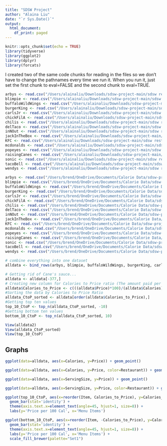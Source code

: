 ---
title: "SDSW Project"
author: "Alaina Liu"
date: "`r Sys.Date()`"
output:
  html_document:
    df_print: paged
---

```{r setup, include=FALSE, message=FALSE, warning=FALSE}
knitr::opts_chunk$set(echo = TRUE)
library(tidyverse)
library(ggplot2)
library(dplyr)
library(forcats)
```

I created two of the same code chunks for reading in the files so we don't have to change the pathnames every time we run it. When you run it, just set the first chunk to eval=FALSE and the second chunk to eval=TRUE.

```{r, eval=FALSE}
arbys <- read.csv("/Users/alainaliu/Downloads/sdsw-project-main/sdsw restaurants - Arbys.csv")
blimpie <- read.csv("/Users/alainaliu/Downloads/sdsw-project-main/sdsw restaurants - blimpie (1).csv")
buffaloWildWings <- read.csv("/Users/alainaliu/Downloads/sdsw-project-main/sdsw restaurants - buffalowildwings (1).csv")
burgerKing <- read.csv("/Users/alainaliu/Downloads/sdsw-project-main/sdsw restaurants - burgerking.csv")
carlsJr <- read.csv("/Users/alainaliu/Downloads/sdsw-project-main/sdsw restaurants - carsljr (1).csv")
chickFilA <- read.csv("/Users/alainaliu/Downloads/sdsw-project-main/sdsw restaurants - chickfila.csv")
chilis <- read.csv("/Users/alainaliu/Downloads/sdsw-project-main/sdsw restaurants - chilis (1).csv")
delTaco <- read.csv("/Users/alainaliu/Downloads/sdsw-project-main/sdsw restaurants - deltaco (1).csv")
inNOut <- read.csv("/Users/alainaliu/Downloads/sdsw-project-main/sdsw restaurants - innout (1).csv")
jackInTheBox <- read.csv("/Users/alainaliu/Downloads/sdsw-project-main/sdsw restaurants - JackintheBox.csv")
KFC <- read.csv("/Users/alainaliu/Downloads/sdsw-project-main/sdsw restaurants - KFC.csv")
mcdonalds <- read.csv("/Users/alainaliu/Downloads/sdsw-project-main/sdsw restaurants - mcdonalds.csv")
popeyes <- read.csv("/Users/alainaliu/Downloads/sdsw-project-main/sdsw restaurants - Popeyes.csv")
raisingCanes <- read.csv("/Users/alainaliu/Downloads/sdsw-project-main/sdsw restaurants - raisingcanes (1).csv")
sonic <- read.csv("/Users/alainaliu/Downloads/sdsw-project-main/sdsw restaurants - Sonic Drive-In.csv")
tacoBell <- read.csv("/Users/alainaliu/Downloads/sdsw-project-main/sdsw restaurants - tacobell.csv")
wendys <- read.csv("/Users/alainaliu/Downloads/sdsw-project-main/sdsw restaurants - wendys.csv")
```

```{r, eval=TRUE}
arbys <- read.csv("/Users/brend/OneDrive/Documents/Calorie Data/sdsw-project-main/sdsw restaurants - Arbys.csv")
blimpie <- read.csv("/Users/brend/OneDrive/Documents/Calorie Data/sdsw-project-main/sdsw restaurants - blimpie (1).csv")
buffaloWildWings <- read.csv("/Users/brend/OneDrive/Documents/Calorie Data/sdsw-project-main/sdsw restaurants - buffalowildwings (1).csv")
burgerKing <- read.csv("/Users/brend/OneDrive/Documents/Calorie Data/sdsw-project-main/sdsw restaurants - burgerking.csv")
carlsJr <- read.csv("/Users/brend/OneDrive/Documents/Calorie Data/sdsw-project-main/sdsw restaurants - carsljr (1).csv")
chickFilA <- read.csv("/Users/brend/OneDrive/Documents/Calorie Data/sdsw-project-main/sdsw restaurants - chickfila.csv")
chilis <- read.csv("/Users/brend/OneDrive/Documents/Calorie Data/sdsw-project-main/sdsw restaurants - chilis (1).csv")
delTaco <- read.csv("/Users/brend/OneDrive/Documents/Calorie Data/sdsw-project-main/sdsw restaurants - deltaco (1).csv")
inNOut <- read.csv("/Users/brend/OneDrive/Documents/Calorie Data/sdsw-project-main/sdsw restaurants - innout (1).csv")
jackInTheBox <- read.csv("/Users/brend/OneDrive/Documents/Calorie Data/sdsw-project-main/sdsw restaurants - JackintheBox.csv")
KFC <- read.csv("/Users/brend/OneDrive/Documents/Calorie Data/sdsw-project-main/sdsw restaurants - KFC.csv")
mcdonalds <- read.csv("/Users/brend/OneDrive/Documents/Calorie Data/sdsw-project-main/sdsw restaurants - mcdonalds.csv")
popeyes <- read.csv("/Users/brend/OneDrive/Documents/Calorie Data/sdsw-project-main/sdsw restaurants - Popeyes.csv")
raisingCanes <- read.csv("/Users/brend/OneDrive/Documents/Calorie Data/sdsw-project-main/sdsw restaurants - raisingcanes (1).csv")
sonic <- read.csv("/Users/brend/OneDrive/Documents/Calorie Data/sdsw-project-main/sdsw restaurants - Sonic Drive-In.csv")
tacoBell <- read.csv("/Users/brend/OneDrive/Documents/Calorie Data/sdsw-project-main/sdsw restaurants - tacobell.csv")
wendys <- read.csv("/Users/brend/OneDrive/Documents/Calorie Data/sdsw-project-main/sdsw restaurants - wendys.csv")
```

```{r}
# combine everything into one dataset
alldata <- bind_rows(arbys, blimpie, buffaloWildWings, burgerKing, carlsJr, chickFilA, chilis, delTaco, inNOut, jackInTheBox, KFC, mcdonalds, popeyes, raisingCanes, sonic, tacoBell, wendys)
```

```{r}
# Getting rid of Cane's sauce...
alldata <- alldata[-377,]
# Creating new column for Calories to Price ratio (The amount paid per 100 calories)
alldata$Calories_to_Price <- c(((alldata$Price)*100)/(alldata$Calories))
#Sorting the data by Calories to Price Ratio
alldata_CtoP_sorted <- alldata[order(alldata$Calories_to_Price),]
#Getting top ten values
top_10_CtoP <- top_n(alldata_CtoP_sorted, -10)
#Getting bottom ten values
bottom_10_CtoP <- top_n(alldata_CtoP_sorted, 10)

View(alldata2)
View(alldata_CtoP_sorted)
View(top_10_CtoP)
```

## Graphs
```{r}
ggplot(data=alldata, aes(x=Calories, y=Price)) + geom_point()
```
```{r}
ggplot(data=alldata, aes(x=Calories, y=Price, color=Restaurant)) + geom_point()
```
```{r}
ggplot(data=alldata, aes(x=ServingSize, y=Price)) + geom_point()
```
```{r}
ggplot(data=alldata, aes(x=ServingSize, y=Price, color=Restaurant)) + geom_point()
```
```{r}
ggplot(top_10_CtoP, aes(x=reorder(Item, Calories_to_Price), y=Calories_to_Price, fill=Restaurant)) + 
  geom_bar(stat='identity') + 
  theme(axis.text.x=element_text(angle=45, hjust=1, size=8)) + 
  labs(y='Price per 100 Cal', x='Menu Items')


```
```{r}
ggplot(bottom_10_CtoP, aes(x=reorder(Item, -Calories_to_Price), y=Calories_to_Price, fill=Restaurant)) + 
  geom_bar(stat='identity') + 
  theme(axis.text.x=element_text(angle=45, hjust=1, size=8)) + 
  labs(y='Price per 100 Cal', x='Menu Items') + 
  scale_fill_brewer(palette="Set1")
```












